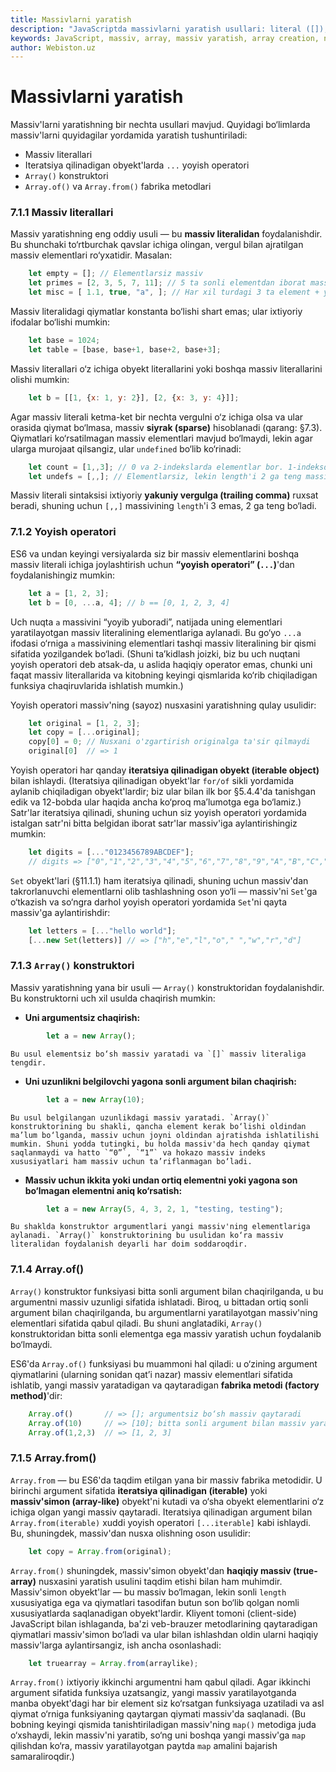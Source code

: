 ```yaml
---
title: Massivlarni yaratish
description: "JavaScriptda massivlarni yaratish usullari: literal ([]), new Array() konstruktoridan foydalanish va dinamik ravishda element qo‘shish. Boshlang‘ich dasturchilar uchun oddiy tushuntirish va amaliy misollar."
keywords: JavaScript, massiv, array, massiv yaratish, array creation, new Array, literal, element qo‘shish, dynamic array, boshlang‘ich, beginner, misollar, examples, tutorial
author: Webiston.uz
---
```


# Massivlarni yaratish

Massiv'larni yaratishning bir nechta usullari mavjud. Quyidagi bo‘limlarda massiv'larni quyidagilar yordamida yaratish tushuntiriladi:

*   Massiv literallari
*   Iteratsiya qilinadigan obyekt'larda `...` yoyish operatori
*   `Array()` konstruktori
*   `Array.of()` va `Array.from()` fabrika metodlari

### 7.1.1 Massiv literallari

Massiv yaratishning eng oddiy usuli — bu **massiv literalidan** foydalanishdir. Bu shunchaki to‘rtburchak qavslar ichiga olingan, vergul bilan ajratilgan massiv elementlari ro‘yxatidir. Masalan:
``` js
    let empty = []; // Elementlarsiz massiv
    let primes = [2, 3, 5, 7, 11]; // 5 ta sonli elementdan iborat massiv
    let misc = [ 1.1, true, "a", ]; // Har xil turdagi 3 ta element + yakuniy vergul
```
Massiv literalidagi qiymatlar konstanta bo‘lishi shart emas; ular ixtiyoriy ifodalar bo‘lishi mumkin:
``` js
    let base = 1024;
    let table = [base, base+1, base+2, base+3];
```
Massiv literallari o‘z ichiga obyekt literallarini yoki boshqa massiv literallarini olishi mumkin:
``` js
    let b = [[1, {x: 1, y: 2}], [2, {x: 3, y: 4}]];
```
Agar massiv literali ketma-ket bir nechta vergulni o‘z ichiga olsa va ular orasida qiymat bo‘lmasa, massiv **siyrak (sparse)** hisoblanadi (qarang: §7.3). Qiymatlari ko‘rsatilmagan massiv elementlari mavjud bo‘lmaydi, lekin agar ularga murojaat qilsangiz, ular `undefined` bo‘lib ko‘rinadi:
``` js
    let count = [1,,3]; // 0 va 2-indekslarda elementlar bor. 1-indeksda element yo‘q.
    let undefs = [,,]; // Elementlarsiz, lekin length'i 2 ga teng massiv.
```
Massiv literali sintaksisi ixtiyoriy **yakuniy vergulga (trailing comma)** ruxsat beradi, shuning uchun `[,,]` massivining `length`'i 3 emas, 2 ga teng bo‘ladi.



### 7.1.2 Yoyish operatori

ES6 va undan keyingi versiyalarda siz bir massiv elementlarini boshqa massiv literali ichiga joylashtirish uchun **“yoyish operatori” (`...`)**'dan foydalanishingiz mumkin:
``` js
    let a = [1, 2, 3];
    let b = [0, ...a, 4]; // b == [0, 1, 2, 3, 4]
```
Uch nuqta `a` massivini “yoyib yuboradi”, natijada uning elementlari yaratilayotgan massiv literalining elementlariga aylanadi. Bu go‘yo `...a` ifodasi o‘rniga `a` massivining elementlari tashqi massiv literalining bir qismi sifatida yozilgandek bo‘ladi. (Shuni ta’kidlash joizki, biz bu uch nuqtani yoyish operatori deb atsak-da, u aslida haqiqiy operator emas, chunki uni faqat massiv literallarida va kitobning keyingi qismlarida ko‘rib chiqiladigan funksiya chaqiruvlarida ishlatish mumkin.)

Yoyish operatori massiv'ning (sayoz) nusxasini yaratishning qulay usulidir:
``` js
    let original = [1, 2, 3];
    let copy = [...original];
    copy[0] = 0; // Nusxani o'zgartirish originalga ta'sir qilmaydi
    original[0]  // => 1
```
Yoyish operatori har qanday **iteratsiya qilinadigan obyekt (iterable object)** bilan ishlaydi. (Iteratsiya qilinadigan obyekt'lar `for/of` sikli yordamida aylanib chiqiladigan obyekt'lardir; biz ular bilan ilk bor §5.4.4'da tanishgan edik va 12-bobda ular haqida ancha ko‘proq ma’lumotga ega bo‘lamiz.) Satr'lar iteratsiya qilinadi, shuning uchun siz yoyish operatori yordamida istalgan satr'ni bitta belgidan iborat satr'lar massiv'iga aylantirishingiz mumkin:
``` js
    let digits = [..."0123456789ABCDEF"];
    // digits => ["0","1","2","3","4","5","6","7","8","9","A","B","C","D","E","F"]
```
`Set` obyekt'lari (§11.1.1) ham iteratsiya qilinadi, shuning uchun massiv'dan takrorlanuvchi elementlarni olib tashlashning oson yo‘li — massiv'ni `Set`'ga o‘tkazish va so‘ngra darhol yoyish operatori yordamida `Set`'ni qayta massiv'ga aylantirishdir:
``` js
    let letters = [..."hello world"];
    [...new Set(letters)] // => ["h","e","l","o"," ","w","r","d"]
```


### 7.1.3 `Array()` konstruktori

Massiv yaratishning yana bir usuli — `Array()` konstruktoridan foydalanishdir. Bu konstruktorni uch xil usulda chaqirish mumkin:

*   **Uni argumentsiz chaqirish:**
``` js
        let a = new Array();
```
    Bu usul elementsiz bo‘sh massiv yaratadi va `[]` massiv literaliga tengdir.

*   **Uni uzunlikni belgilovchi yagona sonli argument bilan chaqirish:**
``` js
        let a = new Array(10);
```
    Bu usul belgilangan uzunlikdagi massiv yaratadi. `Array()` konstruktorining bu shakli, qancha element kerak bo‘lishi oldindan ma’lum bo‘lganda, massiv uchun joyni oldindan ajratishda ishlatilishi mumkin. Shuni yodda tutingki, bu holda massiv'da hech qanday qiymat saqlanmaydi va hatto `“0”`, `“1”` va hokazo massiv indeks xususiyatlari ham massiv uchun ta’riflanmagan bo‘ladi.

*   **Massiv uchun ikkita yoki undan ortiq elementni yoki yagona son bo‘lmagan elementni aniq ko‘rsatish:**
``` js
        let a = new Array(5, 4, 3, 2, 1, "testing, testing");
```
    Bu shaklda konstruktor argumentlari yangi massiv'ning elementlariga aylanadi. `Array()` konstruktorining bu usulidan ko‘ra massiv literalidan foydalanish deyarli har doim soddaroqdir.



### 7.1.4 Array.of()

`Array()` konstruktor funksiyasi bitta sonli argument bilan chaqirilganda, u bu argumentni massiv uzunligi sifatida ishlatadi. Biroq, u bittadan ortiq sonli argument bilan chaqirilganda, bu argumentlarni yaratilayotgan massiv'ning elementlari sifatida qabul qiladi. Bu shuni anglatadiki, `Array()` konstruktoridan bitta sonli elementga ega massiv yaratish uchun foydalanib bo‘lmaydi.

ES6'da `Array.of()` funksiyasi bu muammoni hal qiladi: u o‘zining argument qiymatlarini (ularning sonidan qat’i nazar) massiv elementlari sifatida ishlatib, yangi massiv yaratadigan va qaytaradigan **fabrika metodi (factory method)**'dir:
``` js
    Array.of()       // => []; argumentsiz bo‘sh massiv qaytaradi
    Array.of(10)     // => [10]; bitta sonli argument bilan massiv yarata oladi
    Array.of(1,2,3)  // => [1, 2, 3]
```
### 7.1.5 Array.from()

`Array.from` — bu ES6'da taqdim etilgan yana bir massiv fabrika metodidir. U birinchi argument sifatida **iteratsiya qilinadigan (iterable)** yoki **massiv'simon (array-like)** obyekt'ni kutadi va o‘sha obyekt elementlarini o‘z ichiga olgan yangi massiv qaytaradi. Iteratsiya qilinadigan argument bilan `Array.from(iterable)` xuddi yoyish operatori `[...iterable]` kabi ishlaydi. Bu, shuningdek, massiv'dan nusxa olishning oson usulidir:
``` js
    let copy = Array.from(original);
```
`Array.from()` shuningdek, massiv'simon obyekt'dan **haqiqiy massiv (true-array)** nusxasini yaratish usulini taqdim etishi bilan ham muhimdir. Massiv'simon obyekt'lar — bu massiv bo‘lmagan, lekin sonli `length` xususiyatiga ega va qiymatlari tasodifan butun son bo‘lib qolgan nomli xususiyatlarda saqlanadigan obyekt'lardir. Kliyent tomoni (client-side) JavaScript bilan ishlaganda, ba'zi veb-brauzer metodlarining qaytaradigan qiymatlari massiv'simon bo‘ladi va ular bilan ishlashdan oldin ularni haqiqiy massiv'larga aylantirsangiz, ish ancha osonlashadi:
``` js
    let truearray = Array.from(arraylike);
```
`Array.from()` ixtiyoriy ikkinchi argumentni ham qabul qiladi. Agar ikkinchi argument sifatida funksiya uzatsangiz, yangi massiv yaratilayotganda manba obyekt'dagi har bir element siz ko‘rsatgan funksiyaga uzatiladi va asl qiymat o‘rniga funksiyaning qaytargan qiymati massiv'da saqlanadi. (Bu bobning keyingi qismida tanishtiriladigan massiv'ning `map()` metodiga juda o‘xshaydi, lekin massiv'ni yaratib, so‘ng uni boshqa yangi massiv'ga `map` qilishdan ko‘ra, massiv yaratilayotgan paytda `map` amalini bajarish samaraliroqdir.)